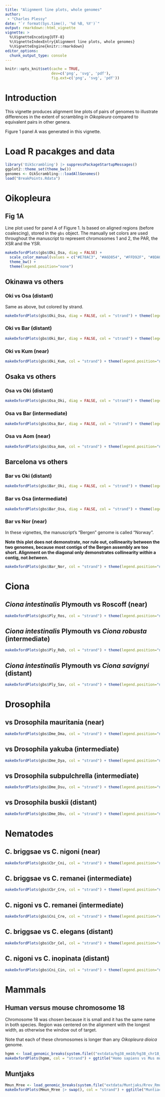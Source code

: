 ```yaml
---
title: "Alignment line plots, whole genomes"
author: 
 - "Charles Plessy"
date: "`r format(Sys.time(), '%d %B, %Y')`"
output: rmarkdown::html_vignette
vignette: >
  %\VignetteEncoding{UTF-8}
  %\VignetteIndexEntry{Alignment line plots, whole genomes}
  %\VignetteEngine{knitr::rmarkdown}
editor_options: 
  chunk_output_type: console
---
```


```r
knitr::opts_knit$set(cache = TRUE,
                     dev=c('png', 'svg', 'pdf'),
                     fig.ext=c('png', 'svg', 'pdf'))
```

# Introduction

This vignette produces alignment line plots of pairs of genomes to illustrate
differences in the extent of scrambling in _Oikopleura_ compared to equivalent
pairs in other genera.

Figure 1 panel A was generated in this vignette.

# Load R pacakges and data

```r
library('OikScrambling') |> suppressPackageStartupMessages()
ggplot2::theme_set(theme_bw())
genomes <- OikScrambling:::loadAllGenomes()
load("BreakPoints.Rdata")
```

# Oikopleura

## Fig 1A

Line plot used for panel A of Figure 1.  Is based on aligned regions
(before coalescing), stored in the `gbs` object.  The manually set colors are
used throughout the manuscript to represent chromosomes 1 and 2, the PAR, the
XSR and the YSR.

```r
makeOxfordPlots(gbs$Oki_Osa, diag = FALSE) +
  scale_color_manual(values = c("#E78AC3", "#A6D854", "#FFD92F", "#8DA0CB", "#66C2A5")) +
  theme_bw() +
  theme(legend.position="none")
```

## Okinawa vs others

### Oki vs Osa (distant)

Same as above, but colored by strand.

```r
makeOxfordPlots(gbs$Oki_Osa, diag = FALSE, col = "strand") + theme(legend.position="none")
```

### Oki vs Bar (distant)

```r
makeOxfordPlots(gbs$Oki_Bar, diag = FALSE, col = "strand") + theme(legend.position="none")
```

### Oki vs Kum (near)

```r
makeOxfordPlots(gbs$Oki_Kum, col = "strand") + theme(legend.position="none")
```

## Osaka vs others

### Osa vs Oki (distant)

```r
makeOxfordPlots(gbs$Osa_Oki, diag = FALSE, col = "strand") + theme(legend.position="none")
```

### Osa vs Bar (intermediate)

```r
makeOxfordPlots(gbs$Osa_Bar, diag = FALSE, col = "strand") + theme(legend.position="none")
```

### Osa vs Aom (near)

```r
makeOxfordPlots(gbs$Osa_Aom, col = "strand") + theme(legend.position="none")
```

## Barcelona vs others

### Bar vs Oki (distant)

```r
makeOxfordPlots(gbs$Bar_Oki, diag = FALSE, col = "strand") + theme(legend.position="none")
```

### Bar vs Osa (intermediate)

```r
makeOxfordPlots(gbs$Bar_Osa, diag = FALSE, col = "strand") + theme(legend.position="none")
```

### Bar vs Nor (near)

In these vignettes, the manuscript's "Bergen" genome is called "Norway".

**Note this plot does not demonstrate, nor rule out, collinearity between the
two genomes, because most contigs of the Bergen assembly are too short.
Alignment on the diagonal only demonstrates collinearity _within_ a contig,
not _between_.**

```r
makeOxfordPlots(gbs$Bar_Nor, col = "strand") + theme(legend.position="none")
```

# Ciona

## _Ciona intestinalis_ Plymouth vs Roscoff (near)

```r
makeOxfordPlots(gbs$Ply_Ros, col = "strand") + theme(legend.position="none") + ggtitle("Ciona intestinalis Plymouth vs Roscoff")
```

## _Ciona intestinalis_ Plymouth vs _Ciona robusta_ (intermediate)

```r
makeOxfordPlots(gbs$Ply_Rob, col = "strand") + theme(legend.position="none") + ggtitle("Ciona intestinalis Plymouth vs Ciona robusta")
```

## _Ciona intestinalis_ Plymouth vs _Ciona savignyi_ (distant)

```r
makeOxfordPlots(gbs$Ply_Sav, col = "strand") + theme(legend.position="none") + ggtitle("Ciona intestinalis Plymouth vs Ciona savignyi")
```

# Drosophila

## vs Drosophila mauritania (near)

```r
makeOxfordPlots(gbs$Dme_Dma, col = "strand") + theme(legend.position="none") + ggtitle("Dmel vs Dmau")
```

## vs Drosophila yakuba (intermediate)

```r
makeOxfordPlots(gbs$Dme_Dya, col = "strand") + theme(legend.position="none") + ggtitle("Dmel vs Dyak")
```

## vs Drosophila subpulchrella (intermediate)

```r
makeOxfordPlots(gbs$Dme_Dsu, col = "strand") + theme(legend.position="none") + ggtitle("Dmel vs Dsub")
```

## vs Drosophila buskii (distant)

```r
makeOxfordPlots(gbs$Dme_Dbu, col = "strand") + theme(legend.position="none") + ggtitle("Dmel vs Dbus")
```

# Nematodes

## C. briggsae vs C. nigoni (near)

```r
makeOxfordPlots(gbs$Cbr_Cni, col = "strand") + theme(legend.position="none") + ggtitle("C. briggsae vs C. nigoni")
```

## C. briggsae vs C. remanei (intermediate)

```r
makeOxfordPlots(gbs$Cbr_Cre, col = "strand") + theme(legend.position="none") + ggtitle("C. briggsae vs C. remanei")
```

## C. nigoni vs C. remanei (intermediate)

```r
makeOxfordPlots(gbs$Cni_Cre, col = "strand") + theme(legend.position="none") + ggtitle("C. nigoni vs C. remanei")
```

## C. briggsae vs C. elegans (distant)

```r
makeOxfordPlots(gbs$Cbr_Cel, col = "strand") + theme(legend.position="none") + ggtitle("C. briggsae vs C. elegans")
```

## C. nigoni vs C. inopinata (distant)

```r
makeOxfordPlots(gbs$Cni_Cin, col = "strand") + theme(legend.position="none") + ggtitle("C. nigoni vs C. inopinata")
```

# Mammals

## Human versus mouse chromosome 18

Chromosome 18 was chosen because it is small and it has the same name in both
species.  Region was centered on the alignment with the longest width, as
otherwise the window out of target.

Note that each of these chromosomes is longer than any _Oikopleura dioica_
genome.

```r
hgmm <- load_genomic_breaks(system.file(("extdata/hg38_mm10/hg38_chr18__mm10_chr18.gff3"), package = "BreakpointsData"))
makeOxfordPlots(hgmm, col = "strand") + ggtitle("Homo sapiens vs Mus musculus")
```

## Muntjaks

```r
Mmun_Mree <- load_genomic_breaks(system.file("extdata/Muntjaks/Rrev_Rmun.07.postmasked.gff.gz", package = "BreakpointsData"), type = "match")
makeOxfordPlots(Mmun_Mree |> swap(), col = "strand") + ggtitle("Muntiacus reevesi vs Muntiacus muntjak")
```
